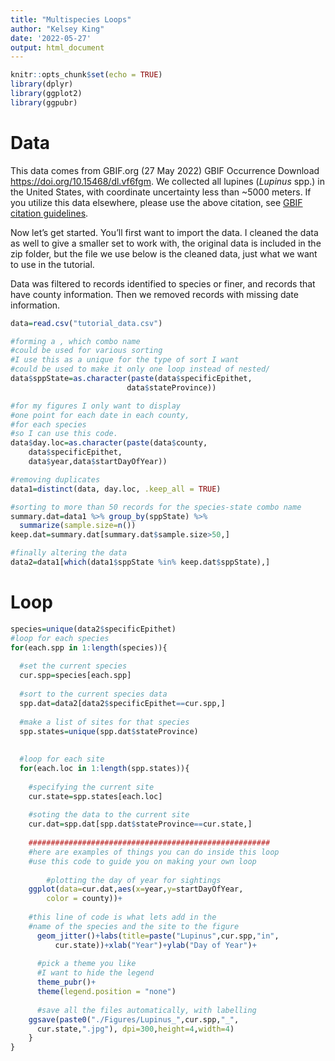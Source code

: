 ---
title: "Multispecies Loops"
author: "Kelsey King"
date: '2022-05-27'
output: html_document
---

```{r setup, include=FALSE}
knitr::opts_chunk$set(echo = TRUE)
library(dplyr)
library(ggplot2)
library(ggpubr)
```

# Data

This data comes from GBIF.org (27 May 2022) GBIF Occurrence Download
<https://doi.org/10.15468/dl.vf6fgm>. We collected all lupines
(*Lupinus* spp.) in the United States, with coordinate uncertainty less
than \~5000 meters. If you utilize this data elsewhere, please use the
above citation, see [GBIF citation
guidelines](https://www.gbif.org/citation-guidelines).

Now let's get started. You'll first want to import the data. I cleaned
the data as well to give a smaller set to work with, the original data
is included in the zip folder, but the file we use below is the cleaned
data, just what we want to use in the tutorial.

Data was filtered to records identified to species or finer, and records that have county information. Then we
removed records with missing date information.

```{r}
data=read.csv("tutorial_data.csv")

#forming a , which combo name
#could be used for various sorting
#I use this as a unique for the type of sort I want
#could be used to make it only one loop instead of nested/
data$sppState=as.character(paste(data$specificEpithet,
                          data$stateProvince))

#for my figures I only want to display 
#one point for each date in each county,
#for each species
#so I can use this code.
data$day.loc=as.character(paste(data$county, 
    data$specificEpithet,
    data$year,data$startDayOfYear))

#removing duplicates
data1=distinct(data, day.loc, .keep_all = TRUE)

#sorting to more than 50 records for the species-state combo name
summary.dat=data1 %>% group_by(sppState) %>%
  summarize(sample.size=n())
keep.dat=summary.dat[summary.dat$sample.size>50,]

#finally altering the data
data2=data1[which(data1$sppState %in% keep.dat$sppState),]

```

# Loop

```{r}
species=unique(data2$specificEpithet)
#loop for each species
for(each.spp in 1:length(species)){
  
  #set the current species
  cur.spp=species[each.spp]
  
  #sort to the current species data
  spp.dat=data2[data2$specificEpithet==cur.spp,]
  
  #make a list of sites for that species
  spp.states=unique(spp.dat$stateProvince)
  
  
  #loop for each site
  for(each.loc in 1:length(spp.states)){
    
    #specifying the current site
    cur.state=spp.states[each.loc]
    
    #soting the data to the current site
    cur.dat=spp.dat[spp.dat$stateProvince==cur.state,]
    
    ######################################################
    #here are examples of things you can do inside this loop
    #use this code to guide you on making your own loop
    
        #plotting the day of year for sightings
    ggplot(data=cur.dat,aes(x=year,y=startDayOfYear, 
        color = county))+
      
    #this line of code is what lets add in the 
    #name of the species and the site to the figure
      geom_jitter()+labs(title=paste("Lupinus",cur.spp,"in", 
          cur.state))+xlab("Year")+ylab("Day of Year")+
      
      #pick a theme you like
      #I want to hide the legend
      theme_pubr()+
      theme(legend.position = "none")
      
      #save all the files automatically, with labelling
    ggsave(paste0("./Figures/Lupinus_",cur.spp,"_", 
      cur.state,".jpg"), dpi=300,height=4,width=4)
    }
}

```
